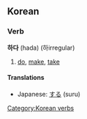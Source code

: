 ==Korean==
===Verb===
'''하다''' (hada) (하irregular)

# [[do]], [[make]], [[take]]

<!-- don't move japanese - it maps much more neatly than the english translations -->
====Translations====
*Japanese: [[する]] (suru)
[[Category:Korean verbs]]